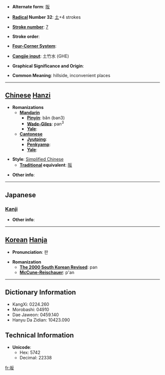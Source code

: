 * '''Alternate form''': [[阪]]

* '''[[Wiktionary:Chinese radical index| Radical]] Number 32''': [[Wiktionary:Chinese radical index 土|土]]+4 strokes

* '''[[Wiktionary:Chinese total strokes index|Stroke number]]''': [[Wiktionary:Chinese total strokes index 7|7]]

* '''Stroke order''': 

* '''[[Wiktionary:Chinese four corner index|Four-Corner System]]''': 

* '''[[Wiktionary:Chinese Cangjie index|Cangjie input]]''': 土竹水 (GHE)

* '''Graphical Significance and Origin''': 

* '''Common Meaning''': hillside, inconvenient places

----

== [[Chinese]] [[Hanzi]] ==

* '''Romanizations'''
** '''[[Mandarin]]'''
*** '''[[Pinyin]]''': bǎn (ban3)
*** '''[[Wade-Giles]]''': pan<sup>3</sup>
*** '''[[Yale]]''': 
** '''[[Cantonese]]'''
*** '''[[Jyutping]]''':
*** '''[[Penkyamp]]''': 
*** '''[[Yale]]''': 

* '''Style''': [[Simplified Chinese]] 
** '''[[Traditional Chinese|Traditional]] equivalent''': [[阪]]

* '''Other info''': 

----

==Japanese==
===[[Kanji]]===
{{kanji|on readings=[[はん]] (han)|kun readings=[[さか]] (saka)}}

* '''Other info''':  

----

== [[Korean]] [[Hanja]] ==

* '''Pronunciation''': 판

* '''Romanization'''
** '''[[The 2000 South Korean Revised Romanization|The 2000 South Korean Revised]]''': pan
** '''[[McCune-Reischauer]]''': p'an

----

== Dictionary Information ==

* KangXi: 0224.260
* Morobashi: 04910
* Dae Jaweon: 0459.140
* Hanyu Da Zidian: 10423.090

== Technical Information ==

* '''Unicode''':
** Hex: 5742
** Decimal: 22338

[[fr:坂]]